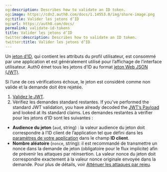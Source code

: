 ```yaml
---
og:description: Describes how to validate an ID token.
og:image: https://cdn2.auth0.com/docs/1.14553.0/img/share-image.png
og:title: Valider les jetons d’ID
og:url: https://auth0.com/docs/
permalink: validate-id-tokens
title: Valider les jetons d’ID
twitter:description: Describes how to validate an ID token.
twitter:title: Valider les jetons d’ID
---
```


Un [jeton d’ID](/security/tokens/id-tokens), qui contient les attributs du profil utilisateur, est consommé par une application et est généralement utilisé pour l’affichage de l’interface utilisateur. Auth0 émet tous les jetons d’ID au format [jeton Web JSON (JWT)](/security/tokens/json-web-tokens).

Si l’une de ces vérifications échoue, le jeton est considéré comme non valide et la demande doit être rejetée.

1. [Validez le JWT](/security/tokens/json-web-tokens/validate-json-web-tokens).
2. Vérifiez les demandes standard restantes. If you’ve performed the standard JWT validation, you have already decoded the [JWT’s Payload](/security/tokens/json-web-tokens/json-web-token-structure) and looked at its standard claims. Les demandes restantes à vérifier pour les jetons d’ID sont les suivantes :

* **Audience du jeton** (`aud`, string) : la valeur audience du jeton doit correspondre à l’ID client de l’application tel que défini dans les [paramètres de votre application](%24%7Bmanage_url%7D/#/applications) dans le champ **ID client**.
* **Nombre aléatoire** (`nonce`, string): il est recommandé de transmettre un nonce dans la demande de jeton (obligatoire pour le flux implicite) afin de prévenir les attaques par réinsertion. La valeur nonce du jeton doit correspondre exactement à la valeur nonce originale envoyée dans la demande. Pour plus de détails, voir [Atténuer les attaques par rejeu](/login/flows/mitigate-replay-attacks-when-using-the-implicit-flow).